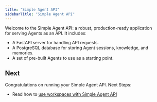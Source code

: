 ```yaml
---
title: "Simple Agent API"
sidebarTitle: "Simple Agent API"
---
```


Welcome to the Simple Agent API: a robust, production-ready application for serving Agents as an API. It includes:

- A FastAPI server for handling API requests.
- A PostgreSQL database for storing Agent sessions, knowledge, and memories.
- A set of pre-built Agents to use as a starting point.


<Snippet file="simple-agent-api-setup.mdx" />

<Snippet file="create-simple-agent-api-codebase.mdx" />


<Snippet file="simple-agent-api-dependency-management.mdx" />

<Snippet file="simple-agent-api-production.mdx" />

## Next

Congratulations on running your Simple Agent API. Next Steps:

- Read how to [use workspaces with Simple Agent API](/workspaces/introduction)